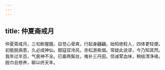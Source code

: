 ```yaml
---
---
---
```

title: 仲夏斋戒月
---



仲夏斋戒月，三旬断腥膻。自觉心骨爽，行起身翩翩。始知绝粒人，四体更轻便。初能脱病患，久必成神仙。御寇驭泠风，赤松游紫烟。常疑此说谬，今乃知其然。我年过半百，气衰神不全。已垂两鬓丝，难补三丹田。但减荤血味，稍结清净缘。脱巾且修养，聊以终天年。